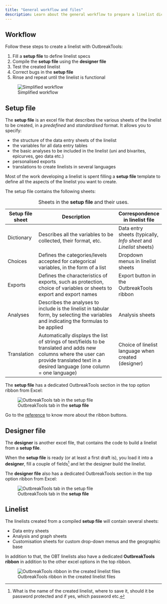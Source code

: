 ```yaml
---
title: "General workflow and files"
description: Learn about the general workflow to prepare a linelist dictionary and generate a new linelist file
---
```


## Workflow

Follow these steps to create a linelist with OutbreakTools:

1.  Fill a **setup file** to define linelist specs
2.  Compile the **setup file** using the **designer file**
3.  Test the created linelist
4.  Correct bugs in the **setup file**
5.  Rinse and repeat until the linelist is functional

![Simplified workflow](../images/im-001-outbreak-tools-solutions.png){#fig-setup-ribbon fig-align="center"}

## Setup file

The **setup file** is an excel file that describes the various sheets of the linelist to be created, in a *predefined* and *standardised* format. It allows you to specify:

-   the structure of the data entry sheets of the linelist
-   the variables for all data entry tables
-   the basic analyses to be included in the linelist (uni and bivarites, epicurves, geo data etc.)
-   personalised exports
-   translations to create linelists in several languages

Most of the work developing a linelist is spent filling a **setup file** template to define all the aspects of the linelist you want to create.

The setup file contains the following sheets:

| Setup file sheet | Description                                                                                                                                                                                  | Correspondence in linelist file                                   |
|--------------|--------------------------------------------|--------------|
| Dictionary       | Describes all the variables to be collected, their format, etc.                                                                                                                              | Data entry sheets (typically, *Info sheet* and *Linelist* sheets) |
| Choices          | Defines the categories/levels accepted for categorical variables, in the form of a list                                                                                                      | Dropdown menus in linelist sheets                                 |
| Exports          | Defines the characteristics of exports, such as protection, choice of variables or sheets to export and export names                                                                         | Export button in the OutbreakTools ribbon                         |
| Analyses         | Describes the analyses to include is the linelist in tabular form, by selecting the variables and indicating the formulas to be applied                                                      | Analysis sheets                                                   |
| Translation      | Automatically displays the list of strings of text/fields to be translated and adds new columns where the user can provide translated text in a desired language (one column = one language) | Choice of linelist language when created (designer)               |

: Sheets in the **setup file** and their uses.

The **setup file** has a dedicated OutbreakTools section in the top option ribbon from Excel:

![OutbreakTools tab in the **setup file**](../images/img-003-ribbon-setup.png){#fig-setup-ribbon fig-align="center"}

Go to the [reference](../reference/ribbons.qmd) to know more about the ribbon buttons.



## Designer file

The **designer** is another excel file, that contains the code to build a linelist from a **setup file**.

When the **setup file** is ready (or at least a first draft is), you load it into a **designer**, fill a couple of fields[^1] and let the designer build the linelist.

[^1]: What is the name of the created linelist, where to save it, should it be password protected and if yes, which password etc.

The **designer file** also has a dedicated OutbreakTools section in the top option ribbon from Excel:

![OutbreakTools tab in the **setup file**](../images/img-003-ribbon-designer.png){#fig-setup-ribbon fig-align="center"}

## Linelist

The linelists created from a compiled **setup file** will contain several sheets:

-   Data entry sheets
-   Analysis and graph sheets\
-   Customisation sheets for custom drop-down menus and the geographic base

In addition to that, the OBT linelists also have a dedicated **OutbreakTools ribbon** in addition to the other excel options in the top ribbon.

![OutbreakTools ribbon in the created linelist files](../images/img-002-ribbon-linelist.png){fig-align="center"}

